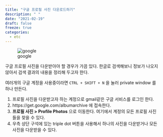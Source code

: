 ```yaml
---
title: "구글 프로필 사진 다운로드하기"
description: " "
date: "2021-02-19"
draft: false
freeze: true
categories:
  - etc
---
```


![google](http://www.google.com/logos/doodles/2015/googles-new-logo-5078286822539264.3-hp2x.gif)

구글 프로필 사진을 다운받아야 할 경우가 가끔 있다. 한글로 검색해보니 정보가 나오지 않아서 검색 결과의 내용을 정리해 두고자 한다.

여러개의 구글 계정을 사용중이라면 `CTRL + SHIFT + N` 을 눌러 private window 를 하나 만든다.

1. 프로필 사진을 다운받고자 하는 계정으로 gmail같은 구글 서비스를 로그인 한다.
2. https://get.google.com/albumarchive  에 접속한다.
3. **프로필 사진 > Profile Photos** 으로 이동한다. 여기에서 계정의 모든 프로필 사진들을 찾을 수 있다.
4. 우측 상단 구석에 있는 triple dot 버튼을 사용해서 하나의 사진을 다운받거나 모든 사진을 다운받을 수 있다.